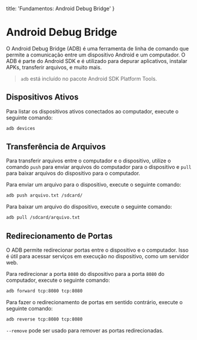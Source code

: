   title: 'Fundamentos: Android Debug Bridge'
}

# Android Debug Bridge
O Android Debug Bridge (ADB) é uma ferramenta de linha de comando que permite a comunicação entre um dispositivo Android e um computador. O ADB é parte do Android SDK e é utilizado para depurar aplicativos, instalar APKs, transferir arquivos, e muito mais.

> `adb` está incluído no pacote Android SDK Platform Tools.

## Dispositivos Ativos
Para listar os dispositivos ativos conectados ao computador, execute o seguinte comando:

```bash
adb devices
```

## Transferência de Arquivos
Para transferir arquivos entre o computador e o dispositivo, utilize o comando `push` para enviar arquivos do computador para o dispositivo e `pull` para baixar arquivos do dispositivo para o computador.

Para enviar um arquivo para o dispositivo, execute o seguinte comando:

```bash
adb push arquivo.txt /sdcard/
```

Para baixar um arquivo do dispositivo, execute o seguinte comando:

```bash
adb pull /sdcard/arquivo.txt
```

## Redirecionamento de Portas
O ADB permite redirecionar portas entre o dispositivo e o computador. Isso é útil para acessar serviços em execução no dispositivo, como um servidor web.

Para redirecionar a porta `8080` do dispositivo para a porta `8080` do computador, execute o seguinte comando:

```bash
adb forward tcp:8080 tcp:8080
```

Para fazer o redirecionamento de portas em sentido contrário, execute o seguinte comando:

```bash
adb reverse tcp:8080 tcp:8080
```

`--remove` pode ser usado para remover as portas redirecionadas.
